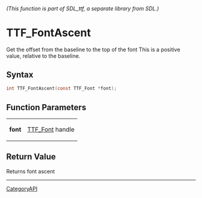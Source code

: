 ====== (This function is part of SDL_ttf, a separate library from SDL.) ======
= TTF_FontAscent =

Get the offset from the baseline to the top of the font This is a positive value, relative to the baseline.

== Syntax ==

<syntaxhighlight lang='c'>
int TTF_FontAscent(const TTF_Font *font);
</syntaxhighlight>

== Function Parameters ==

{|
|'''font'''
|[[TTF_Font]] handle
|}

== Return Value ==

Returns font ascent

----
[[CategoryAPI]]


